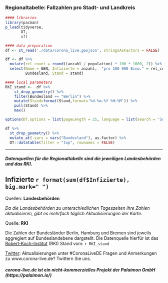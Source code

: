 ### **Regionaltabelle:** Fallzahlen pro Stadt- und Landkreis

```r
#### libraries
library(pacman)
p_load(tidyverse,
       DT,
       sf)
```
```r
#### data preparation
df <- st_read('./data/corona_live.geojson', stringsAsFactors = FALSE)

df <- df %>%
  mutate(rel_count = round((anzahl / population) * 100 * 1000, 2)) %>%
  select(Name = GEN, Infizierte = anzahl,  "pro 100 000 Einw." = rel_count, Art = BEZ, Einwohner = population,
         Bundesland, Stand = stand)

#### local parameters
RKI_stand <-  df %>%
    st_drop_geometry() %>%
    filter(Bundesland == "Berlin") %>%
    mutate(Stand=format(Stand,format='%d.%m.%Y %H:%M')) %>%
    pull(Stand) %>%
    max()
```


```r

options(DT.options = list(pageLength = 25, language = list(search = 'Suche:', lengthMenu= "_MENU_ Einträge anzeigen"))) # manually change language

df %>%
  st_drop_geometry() %>%
  mutate_at(.vars = vars("Bundesland"), as.factor) %>%
  DT::datatable(filter = "top", rownames = FALSE)
```

***

##### Datenquellen für die **Regionaltabelle** sind die jeweiligen Landesbehörden und das RKI. 

<h2><b>Infizierte `r format(sum(df$Infizierte), big.mark=" ") `</b></h2>

Quellen: **Landesbehörden**

*Da die Landesbehörden zu unterschiedlichen Tageszeiten ihre Zahlen aktualisieren, gibt es mehrfach täglich Aktualisierungen der Karte.*

Quelle: **RKI**

Die Zahlen der Bundesländer Berlin, Hamburg und Bremen sind jeweils aggregiert auf Bundeslandebene dargstellt. Die Datenquelle hierfür ist das <a href="https://www.rki.de">Robert-Koch-Institut</a> (RKI)  Stand vom: `r RKI_stand`


<a href="https://twitter.com/palaimon_io">Twitter</a>: Aktualisierungen unter #CoronaLiveDE
Fragen und Anmerkungen zu www.corona-live.de? Twittern Sie uns.

##### corona-live.de ist ein nicht-kommerzielles Projekt der Palaimon GmbH (https://palaimon.io/)
